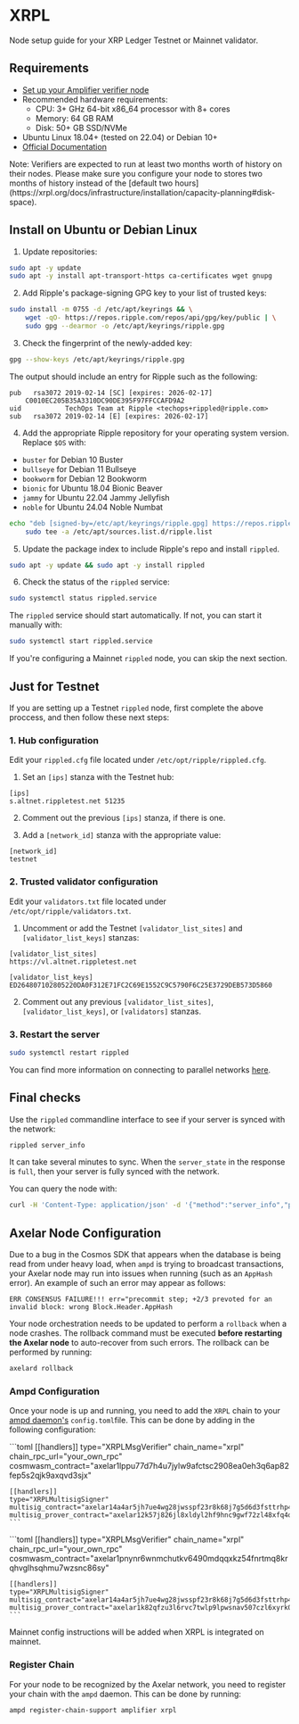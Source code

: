 
# XRPL

Node setup guide for your XRP Ledger Testnet or Mainnet validator.

## Requirements

- [Set up your Amplifier verifier node](https://docs.axelar.dev/validator/amplifier/verifier-onboarding/)
- Recommended hardware requirements:
    * CPU: 3+ GHz 64-bit x86_64 processor with 8+ cores
    * Memory: 64 GB RAM
    * Disk: 50+ GB SSD/NVMe
- Ubuntu Linux 18.04+ (tested on 22.04) or Debian 10+
- [Official Documentation](https://xrpl.org/docs/infrastructure/installation)

<Callout emoji="💡">
  Note: Verifiers are expected to run at least two months worth of history on their nodes. Please make sure you configure your node to stores two months of history instead of the [default two hours](https://xrpl.org/docs/infrastructure/installation/capacity-planning#disk-space).
</Callout>

## Install on Ubuntu or Debian Linux

1. Update repositories:

```bash
sudo apt -y update
sudo apt -y install apt-transport-https ca-certificates wget gnupg
```

2. Add Ripple's package-signing GPG key to your list of trusted keys:

```bash
sudo install -m 0755 -d /etc/apt/keyrings && \
    wget -qO- https://repos.ripple.com/repos/api/gpg/key/public | \
    sudo gpg --dearmor -o /etc/apt/keyrings/ripple.gpg
```

3. Check the fingerprint of the newly-added key:

```bash
gpg --show-keys /etc/apt/keyrings/ripple.gpg
```

The output should include an entry for Ripple such as the following:

```
pub   rsa3072 2019-02-14 [SC] [expires: 2026-02-17]
    C0010EC205B35A3310DC90DE395F97FFCCAFD9A2
uid           TechOps Team at Ripple <techops+rippled@ripple.com>
sub   rsa3072 2019-02-14 [E] [expires: 2026-02-17]
```

4. Add the appropriate Ripple repository for your operating system version. Replace `$OS` with:
- `buster` for Debian 10 Buster
- `bullseye` for Debian 11 Bullseye
- `bookworm` for Debian 12 Bookworm
- `bionic` for Ubuntu 18.04 Bionic Beaver
- `jammy` for Ubuntu 22.04 Jammy Jellyfish
- `noble` for Ubuntu 24.04 Noble Numbat

```bash
echo "deb [signed-by=/etc/apt/keyrings/ripple.gpg] https://repos.ripple.com/repos/rippled-deb $OS stable" | \
    sudo tee -a /etc/apt/sources.list.d/ripple.list
```

5. Update the package index to include Ripple's repo and install `rippled`.

```bash
sudo apt -y update && sudo apt -y install rippled
```

6. Check the status of the `rippled` service:

```bash
sudo systemctl status rippled.service
```

The `rippled` service should start automatically. If not, you can start it manually with:

```bash
sudo systemctl start rippled.service
```

If you're configuring a Mainnet `rippled` node, you can skip the next section.

## Just for Testnet

If you are setting up a Testnet `rippled` node, first complete the above proccess, and then follow these next steps:

### 1. Hub configuration

Edit your `rippled.cfg` file located under `/etc/opt/ripple/rippled.cfg`.

1. Set an `[ips]` stanza with the Testnet hub:

```
[ips]
s.altnet.rippletest.net 51235
```

2. Comment out the previous `[ips]` stanza, if there is one.

3. Add a `[network_id]` stanza with the appropriate value:

```
[network_id]
testnet
```

### 2. Trusted validator configuration

Edit your `validators.txt` file located under `/etc/opt/ripple/validators.txt`.

1. Uncomment or add the Testnet `[validator_list_sites]` and `[validator_list_keys]` stanzas:

```
[validator_list_sites]
https://vl.altnet.rippletest.net

[validator_list_keys]
ED264807102805220DA0F312E71FC2C69E1552C9C5790F6C25E3729DEB573D5860
```

2. Comment out any previous `[validator_list_sites]`, `[validator_list_keys]`, or `[validators]` stanzas.

### 3. Restart the server

```bash
sudo systemctl restart rippled
```

You can find more information on connecting to parallel networks [here](https://xrpl.org/docs/infrastructure/configuration/connect-your-rippled-to-the-xrp-test-net).

## Final checks

Use the `rippled` commandline interface to see if your server is synced with the network:

```bash
rippled server_info
```

It can take several minutes to sync. When the `server_state` in the response is `full`, then your server is fully synced with the network.

You can query the node with:

```bash
curl -H 'Content-Type: application/json' -d '{"method":"server_info","params":[{}]}' http://localhost:5005
```

## Axelar Node Configuration

Due to a bug in the Cosmos SDK that appears when the database is being read from under heavy load, when `ampd` is trying to broadcast transactions, your Axelar node may run into issues when running (such as an `AppHash` error). An example of such an error may appear as follows:

`ERR CONSENSUS FAILURE!!! err="precommit step; +2/3 prevoted for an invalid block: wrong Block.Header.AppHash`

Your node orchestration needs to be updated to perform a `rollback` when a node crashes. The rollback command must be executed **before restarting the Axelar node** to auto-recover from such errors. The rollback can be performed by running:

```bash
axelard rollback
```


### Ampd Configuration
Once your node is up and running, you need to add the `XRPL` chain to your [ampd daemon's](https://github.com/axelarnetwork/axelar-amplifier/tree/main/ampd) `config.toml`file. This can be done by adding in the following configuration:

<tabs>
  <tab-item title="Mainnet">
    ```toml
    [[handlers]]
    type="XRPLMsgVerifier"
    chain_name="xrpl"
    chain_rpc_url="your_own_rpc"
    cosmwasm_contract="axelar1lppu77d7h4u7jylw9afctsc2908ea0eh3q6ap82fep5s2qjk9axqvd3sjx"

    [[handlers]]
    type="XRPLMultisigSigner"
    multisig_contract="axelar14a4ar5jh7ue4wg28jwsspf23r8k68j7g5d6d3fsttrhp42ajn4xq6zayy5"
    multisig_prover_contract="axelar12k57j826jl8xldyl2hf9hnc9gwf72zl48xfq4qn20sl4kl8unrxsejqvm8"
    ```
  </tab-item>
  <tab-item title="Testnet">
    ```toml
    [[handlers]]
    type="XRPLMsgVerifier"
    chain_name="xrpl"
    chain_rpc_url="your_own_rpc"
    cosmwasm_contract="axelar1pnynr6wnmchutkv6490mdqqxkz54fnrtmq8krqhvglhsqhmu7wzsnc86sy"

    [[handlers]]
    type="XRPLMultisigSigner"
    multisig_contract="axelar14a4ar5jh7ue4wg28jwsspf23r8k68j7g5d6d3fsttrhp42ajn4xq6zayy5"
    multisig_prover_contract="axelar1k82qfzu3l6rvc7twlp9lpwsnav507czl6xyrk0xv287t4439ymvsl6n470"
    ```
  </tab-item>
</tabs>




<Callout emoji="💡">
  Mainnet config instructions will be added when XRPL is integrated on mainnet.
</Callout>

### Register Chain 
For your node to be recognized by the Axelar network, you need to register your chain with the `ampd` daemon. This can be done by running:  

```bash
ampd register-chain-support amplifier xrpl
```

